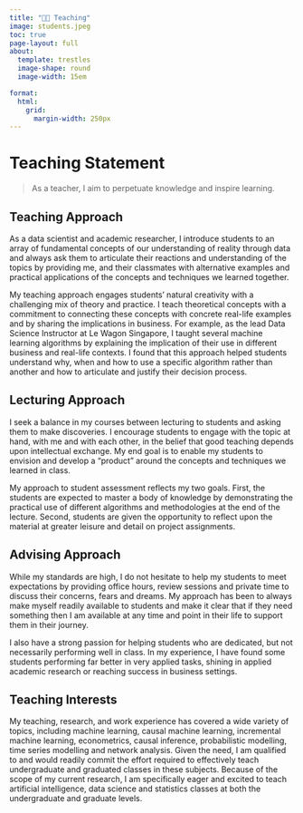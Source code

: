```yaml
---
title: "🧑‍🏫 Teaching"
image: students.jpeg
toc: true
page-layout: full
about: 
  template: trestles
  image-shape: round
  image-width: 15em

format:
  html:
    grid:
      margin-width: 250px
---
```


# Teaching Statement

> As a teacher, I aim to perpetuate knowledge and inspire learning.

## **Teaching Approach**

::: justify
As a data scientist and academic researcher, I introduce students to an array of fundamental concepts of our understanding of reality through data and always ask them to articulate their reactions and understanding of the topics by providing me, and their classmates with alternative examples and practical applications of the concepts and techniques we learned together.

My teaching approach engages students' natural creativity with a challenging mix of theory and practice. I teach theoretical concepts with a commitment to connecting these concepts with concrete real-life examples and by sharing the implications in business. For example, as the lead Data Science Instructor at Le Wagon Singapore, I taught several machine learning algorithms by explaining the implication of their use in different business and real-life contexts. I found that this approach helped students understand why, when and how to use a specific algorithm rather than another and how to articulate and justify their decision process.
:::

## **Lecturing Approach**

::: justify
I seek a balance in my courses between lecturing to students and asking them to make discoveries. I encourage students to engage with the topic at hand, with me and with each other, in the belief that good teaching depends upon intellectual exchange. My end goal is to enable my students to envision and develop a "product" around the concepts and techniques we learned in class.

My approach to student assessment reflects my two goals. First, the students are expected to master a body of knowledge by demonstrating the practical use of different algorithms and methodologies at the end of the lecture. Second, students are given the opportunity to reflect upon the material at greater leisure and detail on project assignments.
:::

## **Advising Approach**

::: justify
While my standards are high, I do not hesitate to help my students to meet expectations by providing office hours, review sessions and private time to discuss their concerns, fears and dreams. My approach has been to always make myself readily available to students and make it clear that if they need something then I am available at any time and point in their life to support them in their journey.

I also have a strong passion for helping students who are dedicated, but not necessarily performing well in class. In my experience, I have found some students performing far better in very applied tasks, shining in applied academic research or reaching success in business settings.
:::

## **Teaching Interests**

::: justify
My teaching, research, and work experience has covered a wide variety of topics, including machine learning, causal machine learning, incremental machine learning, econometrics, causal inference, probabilistic modelling, time series modelling and network analysis. Given the need, I am qualified to and would readily commit the effort required to effectively teach undergraduate and graduated classes in these subjects. Because of the scope of my current research, I am specifically eager and excited to teach artificial intelligence, data science and statistics classes at both the undergraduate and graduate levels.
:::
